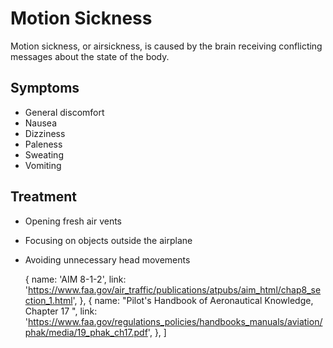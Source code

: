 

# Motion Sickness

Motion sickness, or airsickness, is caused by the brain receiving conflicting
messages about the state of the body.

## Symptoms

-   General discomfort
-   Nausea
-   Dizziness
-   Paleness
-   Sweating
-   Vomiting

## Treatment

-   Opening fresh air vents
-   Focusing on objects outside the airplane
-   Avoiding unnecessary head movements

    {
        name: 'AIM 8-1-2',
        link: 'https://www.faa.gov/air_traffic/publications/atpubs/aim_html/chap8_section_1.html',
    },
    {
        name: "Pilot's Handbook of Aeronautical Knowledge, Chapter 17 ",
        link: 'https://www.faa.gov/regulations_policies/handbooks_manuals/aviation/phak/media/19_phak_ch17.pdf',
    },
]
